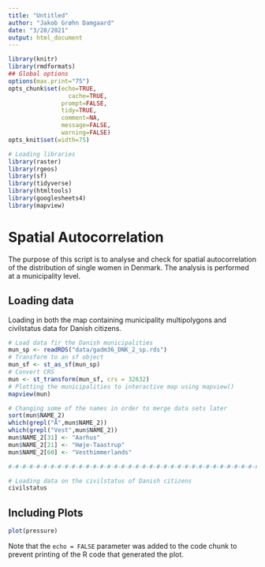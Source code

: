 ```yaml
---
title: "Untitled"
author: "Jakob Grøhn Damgaard"
date: "3/28/2021"
output: html_document
---
```


```r
library(knitr)
library(rmdformats)
## Global options
options(max.print="75")
opts_chunk$set(echo=TRUE,
	             cache=TRUE,
               prompt=FALSE,
               tidy=TRUE,
               comment=NA,
               message=FALSE,
               warning=FALSE)
opts_knit$set(width=75)
```

```r
# Loading libraries
library(raster)
library(rgeos)
library(sf)
library(tidyverse)
library(htmltools)
library(googlesheets4)
library(mapview)
```

# Spatial Autocorrelation
The purpose of this script is to analyse and check for spatial autocorrelation of the distribution of single women in Denmark. The analysis is performed at a municipality level.
<br>

## Loading data
Loading in both the map containing municipality multipolygons and civilstatus data for Danish citizens.
```r
# Load data fir the Danish municipalities
mun_sp <- readRDS("data/gadm36_DNK_2_sp.rds")
# Transform to an sf object
mun_sf <- st_as_sf(mun_sp)
# Convert CRS
mun <- st_transform(mun_sf, crs = 32632)
# Plotting the municipalities to interactive map using mapview()
mapview(mun)

# Changing some of the names in order to merge data sets later
sort(mun$NAME_2)
which(grepl("Å",mun$NAME_2))
which(grepl("Vest",mun$NAME_2))
mun$NAME_2[31] <- "Aarhus"
mun$NAME_2[21] <- "Høje-Taastrup"
mun$NAME_2[60] <- "Vesthimmerlands"

#-#-#-#-#-#-#-#-#-#-#-#-#-#-#-#-#-#-#-#-#-#-#-#-#-#-#-#-#-#-#-#-#-#-#-#-#-#-#-#-#-#-#-#-#-#-#-#

# Loading data on the civilstatus of Danish citizens
civilstatus
```

## Including Plots


```r
plot(pressure)
```

Note that the `echo = FALSE` parameter was added to the code chunk to prevent printing of the R code that generated the plot.
